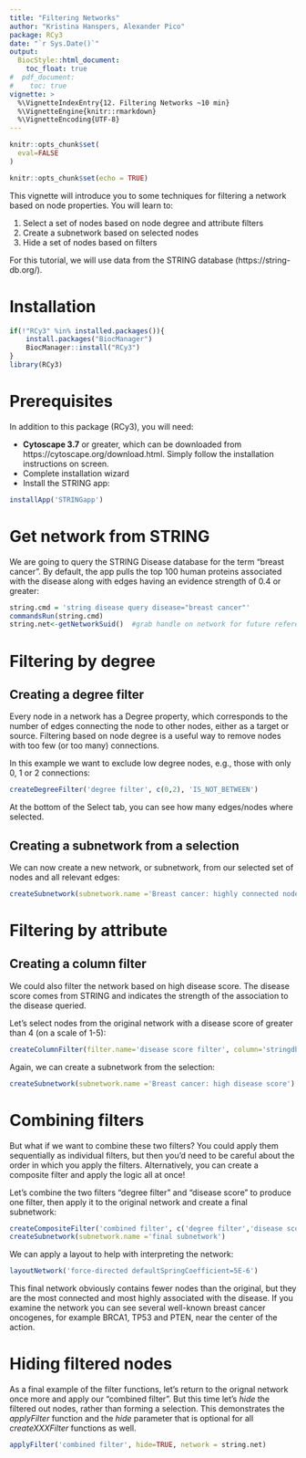 ```yaml
---
title: "Filtering Networks"
author: "Kristina Hanspers, Alexander Pico"
package: RCy3
date: "`r Sys.Date()`"
output:
  BiocStyle::html_document:
    toc_float: true
#  pdf_document:
#    toc: true    
vignette: >
  %\VignetteIndexEntry{12. Filtering Networks ~10 min}
  %\VignetteEngine{knitr::rmarkdown}
  %\VignetteEncoding{UTF-8}
---
```

```r
knitr::opts_chunk$set(
  eval=FALSE
)
```

```r
knitr::opts_chunk$set(echo = TRUE)
```
This vignette will introduce you to some techniques for filtering a network based on node properties. You will learn to:

1. Select a set of nodes based on node degree and attribute filters
2. Create a subnetwork based on selected nodes
3. Hide a set of nodes based on filters

For this tutorial, we will use data from the STRING database (https://string-db.org/).

# Installation
```r
if(!"RCy3" %in% installed.packages()){
    install.packages("BiocManager")
    BiocManager::install("RCy3")
}
library(RCy3)
```

# Prerequisites
In addition to this package (RCy3), you will need:

* **Cytoscape 3.7** or greater, which can be downloaded from https://cytoscape.org/download.html. Simply follow the installation instructions on screen.
* Complete installation wizard
* Install the STRING app:

```r
installApp('STRINGapp')  
```

# Get network from STRING
We are going to query the STRING Disease database for the term "breast cancer". By default, the app pulls the top 100 human proteins associated with the disease along with edges having an evidence strength of 0.4 or greater:
```r
string.cmd = 'string disease query disease="breast cancer"'
commandsRun(string.cmd)
string.net<-getNetworkSuid()  #grab handle on network for future reference
```

# Filtering by degree
## Creating a degree filter
Every node in a network has a Degree property, which corresponds to the number of edges connecting the node to other nodes, either as a target or source. Filtering based on node degree is a useful way to remove nodes with too few (or too many) connections.

In this example we want to exclude low degree nodes, e.g., those with only 0, 1 or 2 connections: 
  
```r
createDegreeFilter('degree filter', c(0,2), 'IS_NOT_BETWEEN')
```

At the bottom of the Select tab, you can see how many edges/nodes where selected.

## Creating a subnetwork from a selection
We can now create a new network, or subnetwork, from our selected set of nodes and all relevant edges: 

```r
createSubnetwork(subnetwork.name ='Breast cancer: highly connected nodes')
```

# Filtering by attribute
## Creating a column filter
We could also filter the network based on high disease score. The disease score comes from STRING and indicates the strength of the association to the disease queried.

Let's select nodes from the original network with a disease score of greater than 4 (on a scale of 1-5):
```r
createColumnFilter(filter.name='disease score filter', column='stringdb::disease score', 4, 'GREATER_THAN', network = string.net)
```
Again, we can create a subnetwork from the selection:
```r
createSubnetwork(subnetwork.name ='Breast cancer: high disease score')
```

# Combining filters
But what if we want to combine these two filters? You could apply them sequentially as individual filters, but then you'd need to be careful about the order in which you apply the filters. Alternatively, you can create a composite filter and apply the logic all at once!  

Let's combine the two filters "degree filter" and "disease score" to produce one filter, then apply it to the original network and create a final subnetwork:

```r
createCompositeFilter('combined filter', c('degree filter','disease score filter'), network = string.net)
createSubnetwork(subnetwork.name ='final subnetwork')
```

We can apply a layout to help with interpreting the network:
```r
layoutNetwork('force-directed defaultSpringCoefficient=5E-6')
```

This final network obviously contains fewer nodes than the original, but they are the most connected and most highly associated with the disease. If you examine the network you can see several well-known breast cancer oncogenes, for example BRCA1, TP53 and PTEN, near the center of the action.

# Hiding filtered nodes
As a final example of the filter functions, let's return to the orignal network once more and apply our "combined filter". But this time let's *hide* the filtered out nodes, rather than forming a selection. This demonstrates the *applyFilter* function and the *hide* parameter that is optional for all *createXXXFilter* functions as well.

```r
applyFilter('combined filter', hide=TRUE, network = string.net)
```
